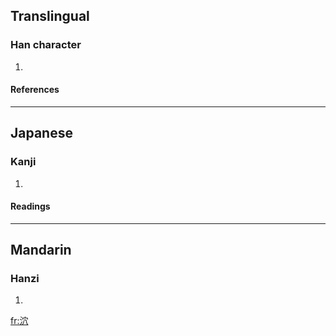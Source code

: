 ==Translingual==
===Han character===
{{Han char|rn=85|rad=水|as=05|sn=8|four=3318<sub>7</sub>|canj=水十金 (EJC)}}
# {{defn|Han|sort=水05}}
====References====
{{Han ref|kx=0618.090|dkj=17320|dj=1013.060|hdz=31594.040|uh=6CEC|ud=27884|bh=CCEF|bd=52463}}

----
==Japanese==
===Kanji===
{{ja-kanji|grade=|rs=水05}}
# {{defn|Japanese}} 
====Readings====
{{ja-readings|on=[[けつ]] (ketsu), [[けち]] (kechi)|kun=[[ほとばしる]] (hotobashiru)}}

----
==Mandarin==
===Hanzi===
{{cmn-hanzi|pin=[[jué]] ([[jue2]]), [[xuè]] ([[xue4]])|wg=chüeh<sup>2</sup>, hsüeh<sup>4</sup>}}
# {{defn|Mandarin}}

[[fr:泬]]